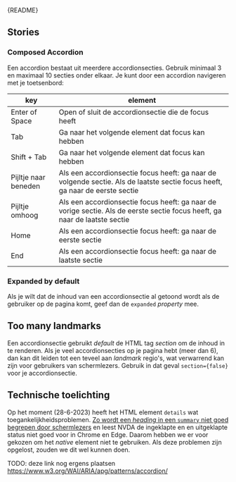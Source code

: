 
<Meta of={AccordionStories} />

<Markdown>{README}</Markdown>

<Primary />

<Controls />

## Stories

### Composed Accordion

Een accordion bestaat uit meerdere accordionsecties. Gebruik minimaal 3 en maximaal 10 secties onder elkaar. Je kunt door een accordion navigeren met je toetsenbord:

| key                  | element                                                                                                                      |
| -------------------- | ---------------------------------------------------------------------------------------------------------------------------- |
| Enter of Space       | Open of sluit de accordionsectie die de focus heeft                                                                          |
| Tab                  | Ga naar het volgende element dat focus kan hebben                                                                            |
| Shift + Tab          | Ga naar het volgende element dat focus kan hebben                                                                            |
| Pijltje naar beneden | Als een accordionsectie focus heeft: ga naar de volgende sectie. Als de laatste sectie focus heeft, ga naar de eerste sectie |
| Pijltje omhoog       | Als een accordionsectie focus heeft: ga naar de vorige sectie. Als de eerste sectie focus heeft, ga naar de laatste sectie   |
| Home                 | Als een accordionsectie focus heeft: ga naar de eerste sectie                                                                |
| End                  | Als een accordionsectie focus heeft: ga naar de laatste sectie                                                               |

<Canvas of={AccordionStories.ComposedAccordion} />

### Expanded by default

Als je wilt dat de inhoud van een accordionsectie al getoond wordt als de gebruiker op de pagina komt, geef dan de `expanded` _property_ mee.

<Canvas of={AccordionStories.ExpandedByDefault} />

## Too many landmarks

Een accordionsectie gebruikt _default_ de HTML tag _section_ om de inhoud in te renderen.
Als je veel accordionsecties op je pagina hebt (meer dan 6), dan kan dit leiden tot een teveel aan _landmark_ regio's, wat verwarrend kan zijn voor gebruikers van schermlezers.
Gebruik in dat geval `section={false}` voor je accordionsectie.

<Canvas of={AccordionStories.TooManyLandmarks} />

## Technische toelichting

Op het moment (28-6-2023) heeft het HTML element `details` wat toegankelijkheidsproblemen.
[Zo wordt een _heading_ in een `summary` niet goed begrepen door schermlezers](https://developer.mozilla.org/en-US/docs/Web/HTML/Element/summary#summaries_as_headings) en
leest NVDA de ingeklapte en en uitgeklapte status niet goed voor in Chrome en Edge. Daarom hebben we er voor gekozen om het _native_ element niet te gebruiken.
Als deze problemen zijn opgelost, zouden we dit wel kunnen doen.

TODO: deze link nog ergens plaatsen https://www.w3.org/WAI/ARIA/apg/patterns/accordion/
